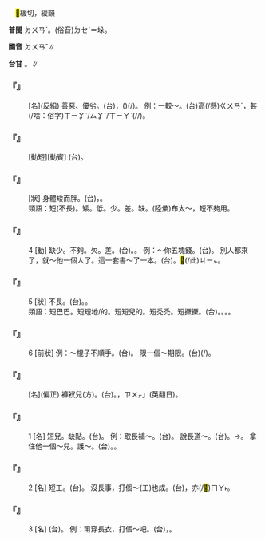 
=={{ruby|短|ㄉㄨㄢˇ}}==

　<mark>&#xf94fc;</mark>緩切，緩韻

'''普閩''' <rt>ㄉㄨㄢˋ</rt>。(俗音)<rt>ㄉㆤˋ</rt>＝垛。

'''國音''' <rt>ㄉㄨㄢˇ</rt>∥

'''台甘''' {{ruby|(文)|ㄉㄨㄢˋ}}。{{ruby|(語)|ㄉㆤˋ}}∥

    

==='''『{{ruby|短|ㄉㄨㄢˇ}}{{ruby|長|ㄔㄤˊ}}』'''===
: [名](反組) 善惡、優劣。(台){{ruby|好|ㄏㄜˋ}}{{ruby|歹|ㄆㆮˋ/ㄆㄞˋ}}，({{ruby|技|ㄍㄧ}}{{ruby|術|ㄙㄨㆵ ͘}}){{ruby|高|ㄍㄨㄢˊ}}{{ruby|低|ㄍㆤ˫}}(/{{ruby|懸|ㄍㄨㄢˊ}}{{ruby|下|ㄍㆤ˫}})。 例：一較～。(台){{ruby|比|ㄅㄧ˫}}{{ruby|一|ㄐㄧㆵ ͘}}{{ruby|個|ㆤˊ}}高(/懸)<rt>ㄍㄨㄢˊ</rt>{{ruby|下|ㄍㆤ˫}}，{{ruby|看|ㄎㄨㆩ˪}}甚(/啥：俗字)<rt>ㄒㄧㆩˋ/ㄙㆩˋ/ㄒㄧㄚˋ</rt>{{ruby|人|ㄌㄤˊ}}{{ruby|較|ㄎㄚㆷ}}{{ruby|<mark>&#xffa55;</mark>|ㆣㄠˊ}}(/{{ruby|豪|ㆣㄠˊ}}/{{ruby|好|ㄏㄜˋ/ㄏㆦˋ}})。
    

==='''『{{ruby|護|ㄏㄨˋ}}{{ruby|短|ㄉㄨㄢˇ}}』'''===
: [動短][動賓] (台){{ruby|掩|ㆰ}}{{ruby|蓋|ㄎㆰ˪}}{{ruby|缺|ㄎㄨㄚㆵ}}{{ruby|點|ㄉㄧㆰˋ}}。
    

==='''『{{ruby|短|ㄉㄨㄢˇ}}{{ruby|粗|ㄘㄨ}}{{ruby|兒|ㄦ}}』'''===
: [狀] 身體矮而胖。(台){{ruby|矮|ㄨㆤˋ/ㆤˋ}}{{ruby|肥|ㄅㄨㄧˊ}}，{{ruby|矮|ㄨㆤˋ/ㆤˋ}}{{ruby|頓|ㄉㆭ˪}}{{ruby|矮|ㄨㆤˋ/ㆤˋ}}{{ruby|頓|ㄉㆭ˪}}。
:類語：短(不長)。矮。低。少。差。缺。{{ruby|促|ㄘㄨˊ}}(陸彙)布太～，短不夠用。
:
    

==='''『{{ruby|短|ㄉㄨㄢˇ}}』'''===
:4  [動] 缺少。不夠。欠。差。(台){{ruby|欠|ㄎㄧㆰ˪}}。{{ruby|減|ㄍㄧㆰˋ}}。 例：～你五塊錢。(台){{ruby|欠|ㄎㄧㆰ˪}}{{ruby|汝|ㄌㄧˋ}}{{ruby|五|ㆣㆦ˫}}{{ruby|棵|ㄎㆦ}}{{ruby|銀|ㆣㄨㄣˊ/ㆣㄧㄣˊ}}。 別人都來了，就～他一個人了。這一套書～了一本。(台){{ruby|欠|ㄎㄧㆰ˪}}{{ruby|伊|ㄧ}}{{ruby|一|ㄐㄧㆵ ͘}}{{ruby|個|ㆤˊ}}。<mark>&#xffb50;</mark>(/此)<rt>ㄐㄧㆵ</rt>{{ruby|部|ㄆㄜ˫}}{{ruby|冊|ㄘㆤㆷ}}{{ruby|減|ㄍㄧㆰˋ}}{{ruby|一|ㄐㄧㆵ ͘}}{{ruby|本|ㄅㄨㄣˋ}}。
:
    

==='''『{{ruby|短|ㄉㄨㄢˇ}}』'''===
:5  [狀] 不長。(台){{ruby|無|ㆠㄜˊ}}{{ruby|長|ㄉㆭˊ}}。{{ruby|短|ㄉㆤˋ}}{{ruby|短|ㄉㆤˋ}}。
:類語：短巴巴。短短地/的。短短兒的。短禿禿。短撅撅。(台){{ruby|短|ㄉㆤˋ}}{{ruby|短|ㄉㆤˋ}}。{{ruby|短|ㄉㆤˋ}}{{ruby|縮|ㄍㄧㄨㆷ}}{{ruby|縮|ㄍㄧㄨㆷ}}。{{ruby|短|ㄉㆤˋ}}{{ruby|<mark>&#xf9252;</mark>|ㄎㄨㆵ ͘}}{{ruby|<mark>&#xf9252;</mark>|ㄎㄨㆵ ͘}}。{{ruby|短|ㄉㆤˋ}}{{ruby|<mark>&#xf81d2;</mark>|ㄉㄚㆶ}}。
:
    

==='''『{{ruby|短|ㄉㄨㄢˇ}}』'''===
:6  [前狀] 例：～棍子不順手。(台){{ruby|枴|ㄍㄨㄞˋ}}{{ruby|仔|ㄚ}}{{ruby|短|ㄉㆤˋ}}{{ruby|歹|ㄆㆮˋ/ㄆㄞˋ}}{{ruby|<mark>&#xffb58;</mark>|ㆣㄧㄚˊ}}。 限一個～期限。(台){{ruby|限|ㄏㄢ˫}}(/{{ruby|按|ㄢ˫}}){{ruby|一|ㄐㄧㆵ ͘}}{{ruby|個|ㆤˊ}}{{ruby|短|ㄉㆤˋ}}{{ruby|期|ㄍㄧˊ}}{{ruby|間|ㄍㄢ}}。
    

==='''『{{ruby|短|ㄉㄨㄢˇ}}{{ruby|褲|ㄎㄨˋ}}』'''===
: [名](偏正) 褲衩兒(方)。(台){{ruby|內|ㄌㄞ˫}}{{ruby|褲|ㄎㆦ˪}}。{{ruby|短|ㄉㆤˋ}}{{ruby|褲|ㄎㆦ˪}}，{{ruby|「|ㄆㄤˋ}}<rt>ㄗㄨㆷ</rt>」(英翻日)。
    

==='''『{{ruby|短|ㄉㄨㄢˇ}}』'''===
:1  [名] 短兒。缺點。(台){{ruby|缺|ㄎㄨㄚㆵ}}{{ruby|點|ㄉㄧㆰˋ}}。 例：取長補～。(台){{ruby|取|ㄘㄨˋ}}{{ruby|優|ㄧㄨ}}{{ruby|點|ㄉㄧㆰˋ}}{{ruby|補|ㄅㆦˋ}}{{ruby|缺|ㄎㄨㄚㆵ}}{{ruby|點|ㄉㄧㆰˋ}}。 說長道～。(台){{ruby|講|ㄍㆲˋ}}{{ruby|人|ㄌㄤˊ}}{{ruby|好|ㄏㄜˋ}}{{ruby|講|ㄍㆲˋ}}{{ruby|人|ㄌㄤˊ}}{{ruby|歹|ㄆㆮˋ/ㄆㄞˋ}}。→{{ruby|講|ㄍㆲˋ}}{{ruby|人|ㄌㄤˊ}}{{ruby|丌|ㆤ}}{{ruby|東|ㄉㄤ}}{{ruby|東|ㄉㄤ}}{{ruby|西|ㄙㄞ}}{{ruby|西|ㄙㄞ}}。 拿住他一個～兒。護～。(台){{ruby|掠|ㄌㄧㄚㆷ ͘}}{{ruby|著|ㄉㄧㄜㆷ ͘}}{{ruby|伊|ㄧ}}{{ruby|一|ㄐㄧㆵ ͘}}{{ruby|個|ㆤˊ}}{{ruby|缺|ㄎㄨㄚㆵ}}{{ruby|點|ㄉㄧㆰˋ}}。{{ruby|替|ㄊㄨㆤ˪/ㄊㆤ˪}}{{ruby|人|ㄌㄤˊ}}{{ruby|蓋|ㄎㆰ˪}}{{ruby|缺|ㄎㄨㄚㆵ}}{{ruby|點|ㄉㄧㆰˋ}}。
    

==='''『{{ruby|短|ㄉㄨㄢˇ}}』'''===
:2  [名] 短工。(台){{ruby|短|ㄉㆤˋ}}{{ruby|工|ㄍㄤ}}。 沒長事，打個～(工)也成。(台){{ruby|無|ㆠㄜˊ}}{{ruby|經|ㄍㄧㄥ}}{{ruby|驗|ㆣㄧㆰ˫}}，{{ruby|作|ㄗㄜ˪}}{{ruby|一|ㄐㄧㆵ ͘}}{{ruby|個|ㆤˊ}}{{ruby|短|ㄉㆤˋ}}{{ruby|工|ㄍㄤ}}亦(/<mark>&#xffaca;</mark>)<rt>ㄇㄚ˫</rt>{{ruby|好|ㄏㄜˋ}}。
    

==='''『{{ruby|短|ㄉㄨㄢˇ}}』'''===
:3  [名] (台){{ruby|短|ㄉㆤˋ}}{{ruby|衫|ㄙㆩ}}。 例：甭穿長衣{{ruby|裳|ㄕㄤ}}，打個～吧。(台){{ruby|<mark>&#xffb49;</mark>|ㄇㄞ˪}}{{ruby|穿|ㄑㄧㄥ˫}}{{ruby|長|ㄉㆭˊ}}{{ruby|衫|ㄙㆩ}}，{{ruby|剪|ㄐㄧㄢˋ}}{{ruby|較|ㄎㄚㆷ}}{{ruby|短|ㄉㆤˋ}}{{ruby|咧|ㄌㆤ˪}}。
    
